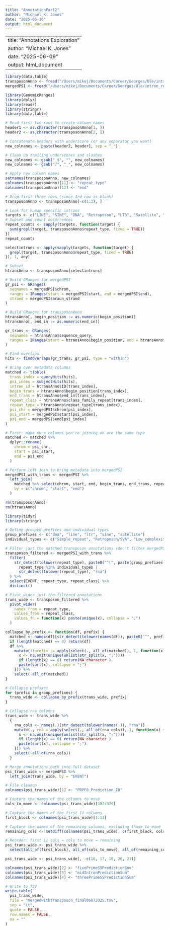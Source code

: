 ```yaml
---
title: "AnnotationPart2"
author: "Michael K. Jones"
date: "2025-06-16"
output: html_document
---
```


---
title: "Annotations Exploration"
author: "Michael K. Jones"
date: "2025-06-09"
output: html_document
---

```r
library(data.table)
transposonAnno <- fread("/Users/mikej/Documents/Career/Georges/Ule/intron_retention_propensity/data/IR/hg38.fa.out.gz", fill=TRUE)
mergedPSI <- fread("/Users/mikej/Documents/Career/Georges/Ule/intron_retention_propensity/data/IR/mergedPSI_best_match.tsv")
```

```r
library(GenomicRanges)
library(dplyr)
library(readr)
library(stringr)
library(data.table)

# Read first two rows to create column names
header1 <- as.character(transposonAnno[1, ])
header2 <- as.character(transposonAnno[2, ])

# Concatenate headers with underscore (or any separator you want)
new_colnames <- paste(header2, header1, sep = "_")

# Clean up trailing underscores and slashes
new_colnames <- gsub("_$", "", new_colnames)
new_colnames <- gsub("/", "_", new_colnames)

# Apply new column names
setnames(transposonAnno, new_colnames)
colnames(transposonAnno)[11] <- "repeat_type"
colnames(transposonAnno)[12] <- "end"

# Drop first three rows (since 3rd row is blank)
transposonAnno <- transposonAnno[-c(1:3), ]
```

```r
# Look for human specific introns
targets <- c("LINE", "SINE", "DNA", "Retroposon", "LTR", "Satellite", "Simple_repeat", "Low_complexity", "rRNA", "tRNA", "srpRNA", "scRNA", "RNA")
# Subset and count occurrences
repeat_counts <- sapply(targets, function(target) {
  sum(grepl(target, transposonAnno$repeat_type, fixed = TRUE))
})
repeat_counts
```
```r
selectintrons <- apply(sapply(targets, function(target) {
  grepl(target, transposonAnno$repeat_type, fixed = TRUE)
}), 1, any)

# Subset
htransAnno <- transposonAnno[selectintrons]
```

```r
# Build GRanges for mergedPSI
gr_psi <- GRanges(
  seqnames = mergedPSI$chrom,
  ranges = IRanges(start = mergedPSI$start, end = mergedPSI$end),
  strand = mergedPSI$braun_strand
)

# Build GRanges for transposonAnno
htransAnno[, begin_position := as.numeric(begin_position)]
htransAnno[, end_in := as.numeric(end_in)]

gr_trans <- GRanges(
  seqnames = htransAnno$sequence_query,
  ranges = IRanges(start = htransAnno$begin_position, end = htransAnno$end_in)
)
```

```r
# Find overlaps
hits <- findOverlaps(gr_trans, gr_psi, type = "within")

# Bring over metadata columns
matched <- tibble(
  trans_index = queryHits(hits),
  psi_index = subjectHits(hits),
  intron_id = htransAnno$ID[trans_index],
  begin_trans = htransAnno$begin_position[trans_index],
  end_trans = htransAnno$end_in[trans_index],
  repeat_class = htransAnno$class_family_repeat[trans_index],
  repeat_type = htransAnno$repeat_type[trans_index],
  psi_chr = mergedPSI$chrom[psi_index],
  psi_start = mergedPSI$start[psi_index],
  psi_end = mergedPSI$end[psi_index]
)

```

```r
# First: make sure columns you're joining on are the same type
matched <- matched %>%
  dplyr::rename(
    chrom = psi_chr,
    start = psi_start,
    end = psi_end
  )

```

```r
# Perform left join to bring metadata into mergedPSI
mergedPSI_with_trans <- mergedPSI %>%
  left_join(
    matched %>% select(chrom, start, end, begin_trans, end_trans, repeat_class, repeat_type, intron_id),
    by = c("chrom", "start", "end")
  )
```

```r
rm(transposonAnno)
rm(htransAnno)
```

```r
library(tidyr)
library(stringr)

# Define grouped prefixes and individual types
group_prefixes <- c("dna", "line", "ltr", "sine", "satellite")
individual_types <- c("Simple_repeat", "Retroposon/SVA", "Low_complexity")

# Filter just the matched transposon annotations (don't filter mergedPSI)
transposon_filtered <- mergedPSI_with_trans %>%
  filter(
    str_detect(tolower(repeat_type), paste0("^(", paste(group_prefixes, collapse = "|"), ")")) |
      repeat_type %in% individual_types |
      str_detect(tolower(repeat_type), "rna")
  ) %>%
  select(EVENT, repeat_type, repeat_class) %>%
  distinct()

# Pivot wider just the filtered annotations
trans_wide <- transposon_filtered %>%
  pivot_wider(
    names_from = repeat_type,
    values_from = repeat_class,
    values_fn = function(x) paste(unique(x), collapse = ";")
  )
```

```r
collapse_by_prefix <- function(df, prefix) {
  matched <- names(df)[str_detect(tolower(names(df)), paste0("^", prefix))]
  if (length(matched) == 0) return(df)
  df %>%
    mutate(!!prefix := apply(select(., all_of(matched)), 1, function(x) {
      x <- na.omit(unique(unlist(str_split(x, ";"))))
      if (length(x) == 0) return(NA_character_)
      paste(sort(x), collapse = ";")
    })) %>%
    select(-all_of(matched))
}

# Collapse prefixes
for (prefix in group_prefixes) {
  trans_wide <- collapse_by_prefix(trans_wide, prefix)
}

# Collapse rna columns
trans_wide <- trans_wide %>%
  {
    rna_cols <- names(.)[str_detect(tolower(names(.)), "rna")]
    mutate(., rna = apply(select(., all_of(rna_cols)), 1, function(x) {
      x <- na.omit(unique(unlist(str_split(x, ";"))))
      if (length(x) == 0) return(NA_character_)
      paste(sort(x), collapse = ";")
    })) %>%
    select(-all_of(rna_cols))
  }

```

```r
# Merge annotations back into full dataset
psi_trans_wide <- mergedPSI %>%
  left_join(trans_wide, by = "EVENT")

```

```r
# File cleanup
colnames(psi_trans_wide)[1] <- "PRPF8_Prediction_ID"

# Capture the names of the columns to move
cols_to_move <- colnames(psi_trans_wide)[302:329]

# Capture the names of the first 11 columns
first_block <- colnames(psi_trans_wide)[1:11]

# Capture the names of the remaining columns, excluding those to move
remaining_cols <- setdiff(colnames(psi_trans_wide), c(first_block, cols_to_move))

# Reorder: first 11 cols → cols to move → remaining
psi_trans_wide <- psi_trans_wide %>%
  select(all_of(first_block), all_of(cols_to_move), all_of(remaining_cols))

psi_trans_wide <- psi_trans_wide[, -c(16, 17, 18, 20, 21)]

colnames(psi_trans_wide)[2] <- "fivePrimeSSPredictionSum"
colnames(psi_trans_wide)[3] <- "midIntronPredictionSum"
colnames(psi_trans_wide)[4] <- "threePrimeSSPredictionSum"
```

```r
# Write to TSV
write.table(
  psi_trans_wide,
  file = "mergedwithtransposon_final06072025.tsv",
  sep = "\t",
  quote = FALSE,
  row.names = FALSE,
  na = ""
)

```

